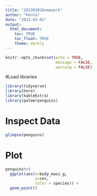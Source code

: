 ```yaml
---
title: "20230302Homework"
author: "Kenta"
date: "2023-03-02"
output: 
  html_document:
    toc: TRUE
    toc_float: TRUE
    theme: darkly
---
```


```r
knitr::opts_chunk$set(echo = TRUE,
                      message = FALSE,
                      warning = FALSE)
```

#Load libraries

```r
library(tidyverse)
library(here)
library(kableExtra)
library(palmerpenguins)
```

# Inspect Data
```r
glimpse(penguins)
```

# Plot

```r
penguins%>%
  ggplot(aes(x=body_mass_g,
             y=sex,
             color = species)) +
  geom_point()
```


